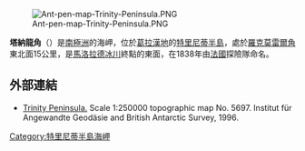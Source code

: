 {{no footnotes|time=2013-11-20T09:08:09+00:00}}
[[Image:Ant-pen-map-Trinity-Peninsula.PNG|thumb]]

{{coord|63|30|S|58|40|W|display=title}}

'''塔納龍角'''（{{lang-en|Thanaron Point}}）是[[南極洲|南極洲]]的海岬，位於[[葛拉漢地|葛拉漢地]]的[[特里尼蒂半島|特里尼蒂半島]]，處於[[羅克莫雷爾角|羅克莫雷爾角]]東北面15公里，是[[馬洛拉德冰川|馬洛拉德冰川]]終點的東面，在1838年由[[法國|法國]]探險隊命名。

==外部連結==
* [https://web.archive.org/web/20131002100340/http://www.bkg.bund.de/nn_193194/DE/Bundesamt/Downloads/Kostenlose-Karten/Antarktis-Karten/Satellitenbildkarten/Scale250/Daten/Trinity-Peninsula%2CtemplateId%3Draw%2Cproperty%3DpublicationFile.pdf/Trinity-Peninsula.pdf Trinity Peninsula.] Scale 1:250000 topographic map No. 5697. Institut für Angewandte Geodäsie and British Antarctic Survey, 1996.

{{DEFAULTSORT:Thanaron Point}}
[[Category:特里尼蒂半島海岬|Category:特里尼蒂半島海岬]]


{{TrinityPeninsula-geo-stub}}
